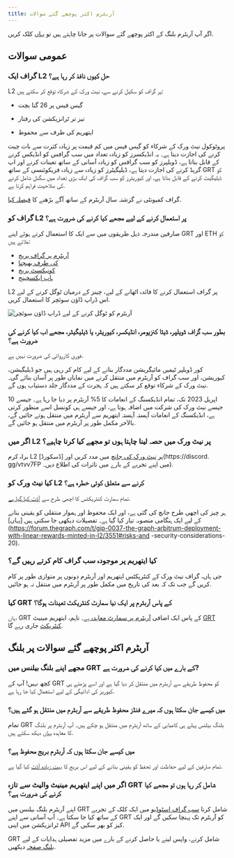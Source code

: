 ```yaml
---
title: آربٹرم اکثر پوچھے گئے سوالات
---
```


اگر آپ آربٹرم بلنگ کے اکثر پوچھے گئے سوالات پر جانا چاہتے ہیں تو [یہاں](#billing-on-arbitrum-faqs) کلک کریں.

## عمومی سوالات

### گراف ایک L2 حل کیوں نافذ کر رہا ہے؟

L2 پر گراف کو سکیل کرنے سے، نیٹ ورک کے شرکاء توقع کر سکتے ہیں:

- گیس فیس پر 26 گنا بچت

- تیز تر ٹرانزیکشن کی رفتار

- ایتھریم کی طرف سے محفوظ

پروٹوکول نیٹ ورک کے شرکاء کو گیس فیس میں کم قیمت پر زیادہ کثرت سے بات چیت کرنے کی اجازت دیتا ہے۔ یہ انڈیکسرز کو زیادہ تعداد میں سب گرافس کو انڈیکس کرنے کے قابل بناتا ہے، ڈویلپرز کو سب گرافس کو زیادہ آسانی کے ساتھ تعینات کرنے اور اپ گریڈ کرنے کی اجازت دیتا ہے، ڈیلیگیٹرز کو زیادہ سے زیادہ فریکوئنسی کے ساتھ GRT کو ڈیلیگیٹ کرنے کے قابل بناتا ہے، اور کیوریٹرز کو سب گراف کی ایک بڑی تعداد میں سگنل شامل کرنے کی صلاحیت فراہم کرتا ہے.

گراف کمیونٹی نے گزشتہ سال آربٹرم کے ساتھ آگے بڑھنے کا [فیصلہ کیا](https://forum.thegraph.com/t/gip-0031-arbitrum-grt-bridge/3305).

### گراف کو L2 پر استعمال کرنے کے لیے مجھے کیا کرنے کی ضرورت ہے؟

صارفین مندرجہ ذیل طریقوں میں سے ایک کا استعمال کرتے ہوئے اپنے GRT اور ETH کو ملاتے ہیں:

- [آربٹرم پر گراف بریج](https://bridge.arbitrum.io/?l2ChainId=42161)
- [کی طرف بھیجنا](https://transferto.xyz/swap)
- [کونیکسٹ بریج](https://bridge.connext.network/)
- [ہاپ ایکسچینج](https://app.hop.exchange/#/send?token=ETH)

L2 پر گراف استعمال کرنے کا فائدہ اٹھانے کے لیے، چینز کے درمیان ٹوگل کرنے کے لیے اس ڈراپ ڈاؤن سوئچر کا استعمال کریں.

![آربٹرم کو ٹوگل کرنے کے لیے ڈراپ ڈاؤن سوئچر](/img/arbitrum-screenshot-toggle.png)

### بطور سب گراف ڈویلپر، ڈیٹا کنزیومر، انڈیکسر، کیوریٹر، یا ڈیلیگیٹر، مجھے اب کیا کرنے کی ضرورت ہے؟

فوری کارروائی کی ضرورت نہیں ہے.

کور ڈویلپر ٹیمیں مائیگریشن مددگار بنانے کے لیے کام کر رہی ہیں جو ڈیلیگیشن، کیوریشن، اور سب گراف کو آربٹرم میں منتقل کرنے میں نمایاں طور پر آسان بنائے گی۔ نیٹ ورک کے شرکاء توقع کر سکتے ہیں کہ ہجرت کے مددگار جلد دستیاب ہوں گے.

10 اپریل 2023 تک، تمام انڈیکسنگ کے انعامات کا 5% آربٹرم پر دیا جا رہا ہے۔ جیسے جیسے نیٹ ورک کی شرکت میں اضافہ ہوتا ہے، اور جیسے ہی کونسل اسے منظور کرتی ہے، انڈیکسنگ کے انعامات آہستہ آہستہ ایتھریم سے آربٹرم میں منتقل ہوتے جائیں گے، بالآخر مکمل طور پر آربٹرم میں منتقل ہو جائیں گے.

### اگر میں L2 پر نیٹ ورک میں حصہ لینا چاہتا ہوں تو مجھے کیا کرنا چاہیے؟

براہ کرم L2 پر [نیٹ ورک کی جانچ](https://testnet.thegraph.com/explorer) میں مدد کریں اور [ڈسکورڈ](https://discord. gg/vtvv7FP میں اپنے تجربے کے بارے میں تاثرات کی اطلاع دیں۔).

### کیا نیٹ ورک کو L2 کرنے سے متعلق کوئی خطرہ ہے؟

تمام سمارٹ کنٹریکٹس کا اچھی طرح سے [آڈٹ کیا گیا ہے](https://github.com/graphprotocol/contracts/blob/dev/audits/OpenZeppelin/2022-07-graph-arbitrum-bridge-audit.pdf).

ہر چیز کی اچھی طرح جانچ کی گئی ہے، اور ایک محفوظ اور ہموار منتقلی کو یقینی بنانے کے لیے ایک ہنگامی منصوبہ تیار کیا گیا ہے۔ تفصیلات دیکھی جا سکتی ہیں [یہاں](https://forum.thegraph.com/t/gip-0037-the-graph-arbitrum-deployment-with-linear-rewards-minted-in-l2/3551#risks-and -security-considerations-20).

### کیا ایتھریم پر موجودہ سب گراف کام کرتے رہیں گے؟

جی ہاں، گراف نیٹ ورک کے کنٹریکٹس ایتھریم اور آربٹرم دونوں پر متوازی طور پر کام کریں گے جب تک کہ بعد کی تاریخ میں مکمل طور پر آربٹرم میں منتقل نہ ہو جائیں.

### کیا GRT کے پاس آربٹرم پر ایک نیا سمارٹ کنٹریکٹ تعینات ہوگا؟

ہاں، GRT کے پاس ایک اضافی [آربٹرم پر سمارٹ معاہدہ ہے](https://arbiscan.io/address/0x9623063377ad1b27544c965ccd7342f7ea7e88c7)۔ تاہم، ایتھریم مینیٹ [GRT کنٹریکٹ](https://etherscan.io/token/0xc944e90c64b2c07662a292be6244bdf05cda44a7) جاری رہے گا.

## آربٹرم اکثر پوچھے گئے سوالات پر بلنگ

### مجھے اپنے بلنگ بیلنس میں GRT کے بارے میں کیا کرنے کی ضرورت ہے?

کچھ نہیں! آپ کے GRT کو محفوظ طریقے سے آربٹرم میں منتقل کر دیا گیا ہے اور اسے پڑھتے ہی کیوریز کی ادائیگی کے لیے استعمال کیا جا رہا ہے.

### میں کیسے جان سکتا ہوں کہ میرے فنڈز محفوظ طریقے سے آربٹرم میں منتقل ہو گئے ہیں؟

تمام GRT بلنگ بیلنس پہلے ہی کامیابی کے ساتھ آربٹرم میں منتقل ہو چکے ہیں۔ آپ آربٹرم پر بلنگ کا معاہدہ [یہاں](https://arbiscan.io/address/0x1B07D3344188908Fb6DEcEac381f3eE63C48477a) دیکھ سکتے ہیں.

### میں کیسے جان سکتا ہوں کہ آربٹرم بریج محفوظ ہے؟

تمام صارفین کے لیے حفاظت اور تحفظ کو یقینی بنانے کے لیے اس بریج کا [بہت زیادہ آڈٹ](https://code4rena.com/contest/2022-10-the-graph-l2-bridge-contest) کیا گیا ہے.

### اگر میں اپنے ایتھریم مینیٹ والیٹ سے تازہ GRT شامل کر رہا ہوں تو مجھے کیا کرنے کی ضرورت ہے؟

اپنے آربٹرم بلنگ بیلنس میں GRT شامل کرنا [سب گراف اسٹوڈیو](https://thegraph.com/studio/) میں ایک کلک کے تجربے کے ساتھ کیا جا سکتا ہے۔ آپ آسانی سے اپنے GRT کو آربٹرم تک پہنچا سکیں گے اور ایک ٹرانزیکشن میں اپنی API کیز کو بھر سکیں گے.

GRT شامل کرنے، واپس لینے یا حاصل کرنے کے بارے میں مزید تفصیلی ہدایات کے لیے [بلنگ صفحہ](https://thegraph.com/docs/en/billing/) دیکھیں.
